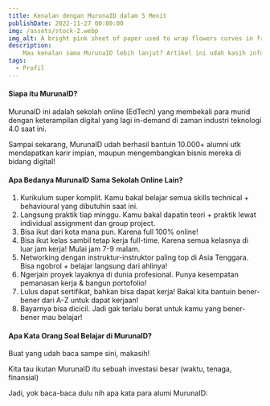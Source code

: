 ```yaml
---
title: Kenalan dengan MurunaID dalam 5 Menit
publishDate: 2022-11-27 00:00:00
img: /assets/stock-2.webp
img_alt: A bright pink sheet of paper used to wrap flowers curves in front of rich blue background
description: 
    Mau kenalan sama MurunaID lebih lanjut? Artikel ini udah kasih info super lengkap & singkat buat kamu. Cuma 5 menit aja, kok!
tags:
  - Profil
---
```

#### Siapa itu MurunaID?

MurunaID ini adalah sekolah online (EdTech) yang membekali para murid dengan keterampilan digital yang lagi in-demand di zaman industri teknologi 4.0 saat ini.

Sampai sekarang, MurunaID udah berhasil bantuin 10.000+ alumni utk mendapatkan karir impian, maupun mengembangkan bisnis mereka di bidang digital!

#### Apa Bedanya MurunaID Sama Sekolah Online Lain?

1. Kurikulum super komplit. Kamu bakal belajar semua skills technical + behavioural yang dibutuhin saat ini.
2. Langsung praktik tiap minggu. Kamu bakal dapatin teori + praktik lewat individual assignment dan group project.
3. Bisa ikut dari kota mana pun. Karena full 100% online!
4. Bisa ikut kelas sambil tetap kerja full-time. Karena semua kelasnya di luar jam kerja! Mulai jam 7-9 malam.
5. Networking dengan instruktur-instruktor paling top di Asia Tenggara. Bisa ngobrol + belajar langsung dari ahlinya!
6. Ngerjain proyek layaknya di dunia profesional. Punya kesempatan pemanasan kerja & bangun portofolio!
7. Lulus dapat sertifikat, bahkan bisa dapat kerja! Bakal kita bantuin bener-bener dari A-Z untuk dapat kerjaan!
8. Bayarnya bisa dicicil. Jadi gak terlalu berat untuk kamu yang bener-bener mau belajar!

#### Apa Kata Orang Soal Belajar di MurunaID?
Buat yang udah baca sampe sini, makasih!

Kita tau ikutan MurunaID itu sebuah investasi besar (waktu, tenaga, finansial)

Jadi, yok baca-baca dulu nih apa kata para alumi MurunaID: